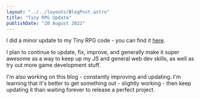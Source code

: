 ```yaml
---
layout: "../../layouts/BlogPost.astro"
title: "Tiny RPG Update"
publishDate: "20 August 2022"
---
```


I did a minor update to my Tiny RPG code - you can find it [here](https://replit.com/@triptych/TinyRPG?v=1). 

I plan to continue to update, fix, improve, and generally make it super awesome as a way to keep up my JS and general web dev skills, as well as try out more game development stuff.

I'm also working on this blog - constantly improving and updating.
I'm learning that it's better to get something out - slightly working - then keep updating it than waiting forever to release a perfect project. 